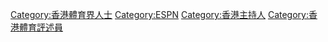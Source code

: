 [[Category:香港體育界人士|Category:香港體育界人士]]
[[Category:ESPN|Category:ESPN]]
[[Category:香港主持人|Category:香港主持人]]
[[Category:香港體育評述員|Category:香港體育評述員]]